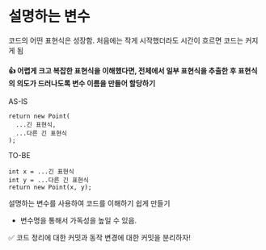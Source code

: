 # 설명하는 변수

코드의 어떤 표현식은 성장함. 처음에는 작게 시작했더라도 시간이 흐르면 코드는 커지게 됨

#### 👍 어렵게 크고 복잡한 표현식을 이해했다면, 전체에서 일부 표현식을 추출한 후 표현식의 의도가 드러나도록 변수 이름을 만들어 할당하기

AS-IS

```
return new Point(
  ...긴 표현식,
  ...다른 긴 표현식
);
```

TO-BE

```
int x = ...긴 표현식
int y = ...다른 긴 표현식
return new Point(x, y);
```

설명하는 변수를 사용하여 코드를 이해하기 쉽게 만들기

- 변수명을 통해서 가독성을 높일 수 있음.

✅ 코드 정리에 대한 커밋과 동작 변경에 대한 커밋을 분리하자!
